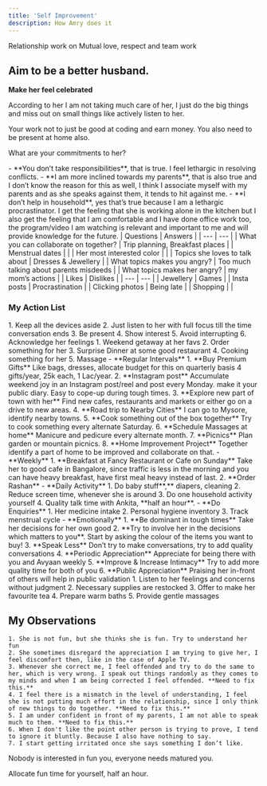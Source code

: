 ```yaml
---
title: 'Self Improvement'
description: How Amry does it
---
```


<Note>Relationship work on Mutual love, respect and team work</Note>

## **Aim to be a better husband.**
**Make her feel celebrated**

According to her I am not taking much care of her, I just do the big things and miss out on small things like actively listen to her.

<Warning>Your work not to just be good at coding and earn money. You also need to be present at home also.</Warning>

What are your commitments to her?

<AccordionGroup>
<Accordion title="Complaints from her">
 - **You don’t take responsibilities**, that is true. I feel lethargic in resolving conflicts.
 - **I am more inclined towards my parents**, that is also true and I don’t know the reason for this as well, I think I associate myself with my parents and as she speaks against them, it tends to hit against me.
 - **I don’t help in household**, yes that’s true because I am a lethargic procrastinator. I get the feeling that she is working alone in the kitchen but I also get the feeling that I am comfortable and I have done office work too, the program/video I am watching is relevant and important to me and will provide knowledge for the future.
</Accordion>
<Accordion title="Identify">
    | Questions | Answers |
    | --- | --- |
    | What you can collaborate on together? | Trip planning, Breakfast places |
    | Menstrual dates |  |
    | Her most interested color |  |
    | Topics she loves to talk about | Dresses & Jewellery |
    | What topics makes you angry? | Too much talking about parents misdeeds |
    | What topics makes her angry? | my mom’s actions |
</Accordion>
<Accordion title="Likes/DisLikes">
    | Likes | Dislikes |
    | --- | --- |
    | Jewellery | Games |
    | Insta posts | Procrastination |
    | Clicking photos | Being late |
    | Shopping |  |
</Accordion>
</AccordionGroup>

### **My Action List**
<AccordionGroup>
    <Accordion title="Be a good listener, be attentive">
        1. Keep all the devices aside
        2. Just listen to her with full focus till the time conversation ends
        3. Be present
        4. Show interest
        5. Avoid interrupting
        6. Acknowledge her feelings
    </Accordion>
    <Accordion title="Surprise her, Appreciate her">
        1. Weekend getaway at her favs
        2. Order something for her
        3. Surprise Dinner at some good restaurant
        4. Cooking something for her
        5. Massage
    </Accordion>
    <Accordion title="Things I should do">
        - **Regular Intervals**
            1. **Buy Premium Gifts**
            Like bags, dresses, allocate budget for this on quarterly basis
            4 gifts/year, 25k each, 1 Lac/year.
            2. **Instagram post**
            Accumulate weekend joy in an Instagram post/reel and post every Monday. make it your public diary. Easy to cope-up during tough times.
            3. **Explore new part of town with her**
            Find new cafes, restaurants and markets or either go on a drive to new areas.
            4. **Road trip to Nearby Cities**
            I can go to Mysore, identify nearby towns.
            5. **Cook something out of the box together**
            Try to cook something every alternate Saturday.
            6. **Schedule Massages at home**
            Manicure and pedicure every alternate month.
            7. **Picnics**
            Plan garden or mountain picnics.
            8. **Home Improvement Project**
            Together identify a part of home to be improved and collaborate on that.
        - **Weekly**
            1. **Breakfast at Fancy Restaurant or Cafe on Sunday**
            Take her to good cafe in Bangalore, since traffic is less in the morning and you can have heavy breakfast, have first meal heavy instead of last.
            2. **Order Rashan**
        - **Daily Activity**
            1. Do baby stuff**,** diapers, cleaning
            2. Reduce screen time, whenever she is around
            3. Do one household activity yourself
            4. Quality talk time with Ankita, **half an hour**.
        - **Do Enquiries**
            1. Her medicine intake
            2. Personal hygiene inventory
            3. Track menstrual cycle
        - **Emotionally**
            1. **Be dominant in tough times**
            Take her decisions for her own good
            2. **Try to involve her in the decisions which matters to you**.
            Start by asking the colour of the items you want to buy!
            3. **Speak Less**
            Don’t try to make conversations, try to add quality conversations
            4. **Periodic Appreciation**
            Appreciate for being there with you and Avyaan weekly
            5. **Improve & Increase Intimacy**
            Try to add more quality time for both of you
            6. **Public Appreciation**
            Praising her in-front of others will help in public validation
    </Accordion>
    <Accordion title="Take care of her during menstruation">
        1. Listen to her feelings and concerns without judgment
        2. Necessary supplies are restocked
        3. Offer to make her favourite tea
        4. Prepare warm baths
        5. Provide gentle massages
    </Accordion>
</AccordionGroup>

## My Observations
    1. She is not fun, but she thinks she is fun. Try to understand her fun
    2. She sometimes disregard the appreciation I am trying to give her, I feel discomfort then, like in the case of Apple TV.
    3. Whenever she correct me, I feel offended and try to do the same to her, which is very wrong. I speak out things randomly as they comes to my minds and when I am being corrected I feel offended. **Need to fix this.**
    4. I feel there is a mismatch in the level of understanding, I feel she is not putting much effort in the relationship, since I only think of new things to do together. **Need to fix this.**
    5. I am under confident in front of my parents, I am not able to speak much to them. **Need to fix this.**
    6. When I don't like the point other person is trying to prove, I tend to ignore it bluntly. Because I also have nothing to say.
    7. I start getting irritated once she says something I don’t like.

<Note>Nobody is interested in fun you, everyone needs matured you.</Note>

<Warning>Allocate fun time for yourself, half an hour.</Warning>